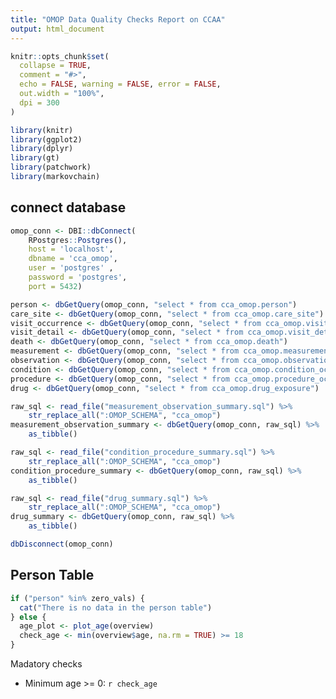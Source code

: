 ```yaml
---
title: "OMOP Data Quality Checks Report on CCAA"
output: html_document
---
```


```r
knitr::opts_chunk$set(
  collapse = TRUE,
  comment = "#>",
  echo = FALSE, warning = FALSE, error = FALSE,
  out.width = "100%",
  dpi = 300
)
```

```r
library(knitr)
library(ggplot2)
library(dplyr)
library(gt)
library(patchwork)
library(markovchain)
```

## connect database
```r
omop_conn <- DBI::dbConnect(
    RPostgres::Postgres(),
    host = 'localhost',
    dbname = 'cca_omop',
    user = 'postgres' ,
    password = 'postgres',
    port = 5432)

person <- dbGetQuery(omop_conn, "select * from cca_omop.person")
care_site <- dbGetQuery(omop_conn, "select * from cca_omop.care_site")
visit_occurrence <- dbGetQuery(omop_conn, "select * from cca_omop.visit_occurrence")
visit_detail <- dbGetQuery(omop_conn, "select * from cca_omop.visit_detail")
death <- dbGetQuery(omop_conn, "select * from cca_omop.death")
measurement <- dbGetQuery(omop_conn, "select * from cca_omop.measurement")
observation <- dbGetQuery(omop_conn, "select * from cca_omop.observation")
condition <- dbGetQuery(omop_conn, "select * from cca_omop.condition_occurrence")
procedure <- dbGetQuery(omop_conn, "select * from cca_omop.procedure_occurrence")
drug <- dbGetQuery(omop_conn, "select * from cca_omop.drug_exposure")

raw_sql <- read_file("measurement_observation_summary.sql") %>% 
    str_replace_all(":OMOP_SCHEMA", "cca_omop")
measurement_observation_summary <- dbGetQuery(omop_conn, raw_sql) %>%
    as_tibble()

raw_sql <- read_file("condition_procedure_summary.sql") %>% 
    str_replace_all(":OMOP_SCHEMA", "cca_omop")
condition_procedure_summary <- dbGetQuery(omop_conn, raw_sql) %>%
    as_tibble()

raw_sql <- read_file("drug_summary.sql") %>% 
    str_replace_all(":OMOP_SCHEMA", "cca_omop")
drug_summary <- dbGetQuery(omop_conn, raw_sql) %>%
    as_tibble()

dbDisconnect(omop_conn)

```

## Person Table

```r
if ("person" %in% zero_vals) {
  cat("There is no data in the person table")
} else {
  age_plot <- plot_age(overview)
  check_age <- min(overview$age, na.rm = TRUE) >= 18
}
```
Madatory checks

- Minimum age >= 0: `r check_age`














